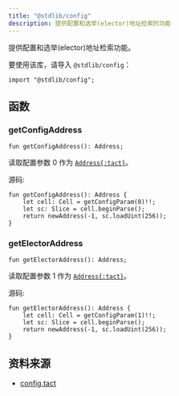 ```yaml
---
title: "@stdlib/config"
description: 提供配置和选举(elector)地址检索的功能
---
```


提供配置和选举(elector)地址检索功能。

要使用该库，请导入 `@stdlib/config`：

```tact
import "@stdlib/config";
```

## 函数

### getConfigAddress

```tact
fun getConfigAddress(): Address;
```

读取配置参数 $0$ 作为 [`Address{:tact}`][p]。

源码:

```tact
fun getConfigAddress(): Address {
    let cell: Cell = getConfigParam(0)!!;
    let sc: Slice = cell.beginParse();
    return newAddress(-1, sc.loadUint(256));
}
```

### getElectorAddress

```tact
fun getElectorAddress(): Address;
```

读取配置参数 $1$ 作为 [`Address{:tact}`][p]。

源码:

```tact
fun getElectorAddress(): Address {
    let cell: Cell = getConfigParam(1)!!;
    let sc: Slice = cell.beginParse();
    return newAddress(-1, sc.loadUint(256));
}
```

## 资料来源

- [config.tact](https://github.com/tact-lang/tact/blob/61541b7783098e1af669faccd7d2334c10981c72/stdlib/libs/config.tact)

[p]: /zh-cn/book/types#primitive-types

